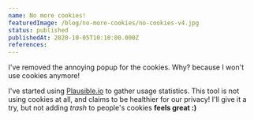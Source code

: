 ```yaml
---
name: No more cookies!
featuredImage: /blog/no-more-cookies/no-cookies-v4.jpg
status: published
publishedAt: 2020-10-05T10:10:00.000Z
references:
---
```


I've removed the annoying popup for the cookies. Why? because I won't use cookies anymore!

I've started using [Plausible.io](https://plausible.io/) to gather usage statistics. This tool is not using cookies at all, and claims to be healthier for our privacy!
I'll give it a try, but not adding _trash_ to people's cookies **feels great :)**
